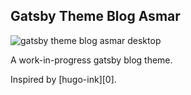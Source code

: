## Gatsby Theme Blog Asmar

<Image
  src="https://raw.githubusercontent.com/TunkShif/gatsby-theme-blog-asmar/master/docs/img/desktop.png"
  alt="gatsby theme blog asmar desktop" />

A work-in-progress gatsby blog theme.

Inspired by [hugo-ink][0].
